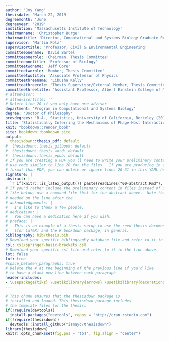 ```yaml
---
author: 'Joy Yang'
thesisdate: 'March 22, 2019'
degreemonth: 'June'
degreeyear: '2019'
institution: 'Massachusetts Institute of Technology'
chairmanname: 'Christopher Burge'
chairmantitle: 'Director, Computational and Systems Biology Graduate Program'
supervisor: 'Martin Polz'
supervisortitle: 'Professor, Civil & Environmental Engineering'
committeeonename: 'David Bartel'
committeeonerole: 'Chairman, Thesis Committee'
committeeonetitle: 'Professor of Biology'
committeetwoname: 'Jeff Gore'
committeetworole: 'Member, Thesis Committee'
committeetwotitle: 'Associate Professor of Physics'
committeethreename: 'Libusha Kelly'
committeethreerole: 'Thesis Supervisor/External Member, Thesis Committee'
committeethreetitle: 'Assistant Professor, Albert Einstein College of Medicine'
# altadvisor: ''
# altadvisortitle: ''
# Delete line 20 if you only have one advisor
department: 'Program in Computational and Systems Biology'
degree: 'Doctor of Philosophy'
prevdegrees: 'B.A., Statistics, University of California, Berkeley (2011)'
title: 'Statistically Inferring the Mechanisms of Phage-Host Interactions'
knit: "bookdown::render_book"
site: bookdown::bookdown_site
output: 
  thesisdown::thesis_pdf: default
#  thesisdown::thesis_gitbook: default
#  thesisdown::thesis_word: default
#  thesisdown::thesis_epub: default
# If you are creating a PDF you'll need to write your preliminary content here or
# use code similar to line 20 for the files.  If you are producing in a different
# format than PDF, you can delete or ignore lines 20-31 in this YAML header.
signature: |
abstract: |
  `r if(knitr:::is_latex_output()) paste(readLines("00-abstract.Rmd"), collapse = '\n  ')`
# If you'd rather include the preliminary content in files instead of inline
# like below, use a command like that for the abstract above.  Note that a tab is 
# needed on the line after the |.
# acknowledgements: |
#   I'd like to thank a few people.
# dedication: |
#   You can have a dedication here if you wish. 
# preface: |
#   This is an example of a thesis setup to use the reed thesis document class
#   (for LaTeX) and the R bookdown package, in general.
bibliography: bib/thesis.bib
# Download your specific bibliography database file and refer to it in the line above.
csl: csl/springer-basic-brackets.csl
# Download your specific csl file and refer to it in the line above.
lot: false
lof: true
#space_between_paragraphs: true
# Delete the # at the beginning of the previous line if you'd like
# to have a blank new line between each paragraph
header-includes:
- \usepackage{tikz} \usetikzlibrary{arrows} \usetikzlibrary{decorations.pathreplacing} \usetikzlibrary{shapes}
---
```


<!--
Above is the YAML (YAML Ain't Markup Language) header that includes a lot of metadata used to produce the document.  Be careful with spacing in this header!

If you'd prefer to not include a Dedication, for example, simply delete lines 17 and 18 above or add a # before them to comment them out.  If you have other LaTeX packages you would like to include, delete the # before header-includes and list the packages after hyphens on new lines.

If you'd like to include a comment that won't be produced in your resulting file enclose it in a block like this.
-->

<!--
If you receive a duplicate label error after knitting, make sure to delete the index.Rmd file and then knit again.
-->

```r
# This chunk ensures that the thesisdown package is
# installed and loaded. This thesisdown package includes
# the template files for the thesis.
if(!require(devtools))
  install.packages("devtools", repos = "http://cran.rstudio.com")
if(!require(thesisdown))
  devtools::install_github("ismayc/thesisdown")
library(thesisdown)
knitr::opts_chunk$set(fig.pos = 'tb!', fig.align = "center")
```

<!-- You'll need to include the order that you'd like Rmd files to appear in the _bookdown.yml file for
PDF files and also delete the # before rmd_files: there.  You'll want to not include 00(two-hyphens)prelim.Rmd
and 00-abstract.Rmd since they are handled in the YAML above differently for the PDF version.
-->

